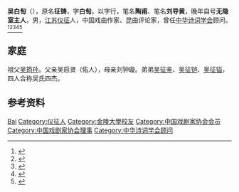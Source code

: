 '''吴白匋'''（{{bd|1906年||1992年|}}），原名'''征铸'''，字'''白匋'''，以字行，笔名'''陶甫'''、笔名'''刘导黄'''，晚年自号'''无隐室主人'''，男，[[江苏|江苏]][[仪征|仪征]]人，中国戏曲作家、昆曲评论家，曾任[[中华诗词学会|中华诗词学会]]顾问。<ref>{{Cite book|title=20世纪中华人物名字号辞典|author=周家珍编著|publisher=法律出版社|year=2000|isbn=9787503628320|location=北京|pages=}}</ref><ref>{{Cite book|title=民国人物大辞典|author=徐友春主编; 蔡鸿源, 周兴培副主编|publisher=河北人民出版社|year=1991|isbn=|location=石家庄|pages=}}</ref><ref>{{Cite book|title=当代诗词家大辞典|author=丁永淮主编; 黄才钦, 熊文祥, 吴健中等副主编|publisher=华中师范大学出版社|year=1996|isbn=|location=武汉|pages=}}</ref><ref>{{Cite book|title=唐宋词百科大辞典|author=王洪总主编|publisher=学苑出版社|year=1990|isbn=|location=北京|pages=}}</ref><ref>{{Cite book|title=中国当代文化艺术名人大辞典|author=刘波主编|publisher=国际文化出版公司|year=1993|isbn=9787800493898|location=北京|pages=}}</ref>

== 家庭 ==
祖父[[吴筠孙|吴筠孙]]。父亲吴启贤（佑人），母亲刘钟璇。弟弟[[吴征鉴|吴征鉴]]、[[吴征铠|吴征铠]]、[[吴征镒|吴征镒]]，四人合称吴氏四杰。

== 参考资料 ==
{{reflist}}

{{中国人物小作品}}
{{Navboxes 
| title  = 吴白匋在[[中国戏剧家协会|中国戏剧家协会]]的职务
| list1  =
{{中国戏剧家协会第三届理事会}}
}}
{{Navboxes
| title  = 吴白匋在[[中华诗词学会|中华诗词学会]]的职务
| list1  =
{{中华诗词学会第一届理事会}}
}}

{{Authority control}}
{{DEFAULTSORT:Wu吴}}
[[Category:吴姓|Bai]]
[[Category:仪征人|Category:仪征人]]
[[Category:金陵大學校友|Category:金陵大學校友]]
[[Category:中国戏剧家协会会员|Category:中国戏剧家协会会员]]
[[Category:中国戏剧家协会理事|Category:中国戏剧家协会理事]]
[[Category:中华诗词学会顾问|Category:中华诗词学会顾问]]